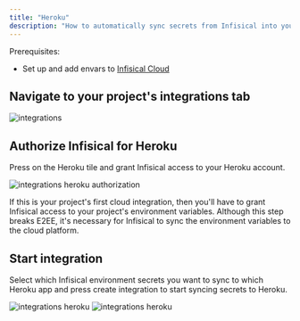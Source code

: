```yaml
---
title: "Heroku"
description: "How to automatically sync secrets from Infisical into your Heroku project."
---
```


Prerequisites:

- Set up and add envars to [Infisical Cloud](https://app.infisical.com)

## Navigate to your project's integrations tab

![integrations](../../images/integrations.png)

## Authorize Infisical for Heroku

Press on the Heroku tile and grant Infisical access to your Heroku account.

![integrations heroku authorization](../../images/integrations-heroku-auth.png)

<Info>
  If this is your project's first cloud integration, then you'll have to grant
  Infisical access to your project's environment variables. Although this step
  breaks E2EE, it's necessary for Infisical to sync the environment variables to
  the cloud platform.
</Info>

## Start integration

Select which Infisical environment secrets you want to sync to which Heroku app and press create integration to start syncing secrets to Heroku.

![integrations heroku](../../images/integrations-heroku-create.png)
![integrations heroku](../../images/integrations-heroku.png)
